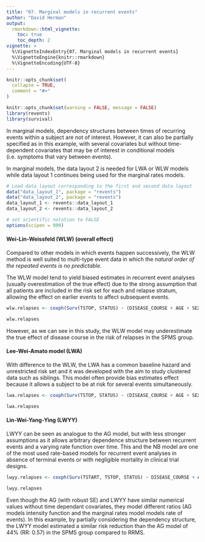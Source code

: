 ```yaml
---
title: "07. Marginal models in recurrent events"
author: "David Herman"
output: 
  rmarkdown::html_vignette:
    toc: true
    toc_depth: 2
vignette: >
  %\VignetteIndexEntry{07. Marginal models in recurrent events}
  %\VignetteEngine{knitr::rmarkdown}
  %\VignetteEncoding{UTF-8}
---
```


```r
knitr::opts_chunk$set(
  collapse = TRUE,
  comment = "#>"
)
```

```r
knitr::opts_chunk$set(warning = FALSE, message = FALSE)
library(revents)
library(survival)
```

In marginal models, dependency structures between times of recurring events within a subject are not of interest. However, it can also be partially specified as in this example, with several covariates but without time-dependent covariates that may be of interest in conditional models (i.e. symptoms that vary between events).

In marginal models, the data layout 2 is needed for LWA or WLW models while data layout 1 continues being used for the marginal rates models.

```r
# Load data layout corresponding to the first and second data layout
data("data_layout_1", package = "revents")
data("data_layout_2", package = "revents")
data_layout_1 <- revents::data_layout_1
data_layout_2 <- revents::data_layout_2
```

```r
# set scientific notation to FALSE
options(scipen = 999)
```

#### **Wei-Lin-Weissfeld (WLW) (overall effect)**

Compared to other models in which events happen successively, the WLW method is well suited to multi-type event data in which the *natural order of the repeated events is no predictable*.

The WLW model tend to yield biased estimates in recurrent event analyses (usually overestimation of the true effect) due to the strong assumption that all patients are included in the risk set for each and relapse stratum, allowing the effect on earlier events to affect subsequent events.

```r
wlw.relapses <- coxph(Surv(TSTOP, STATUS) ~ (DISEASE_COURSE + AGE + SEX + RACE + TIME_SINCE_DIAGNOSIS) + cluster(ID) + strata(SEVENT), data = data_layout_2)

wlw.relapses
```

However, as we can see in this study, the WLW model may underestimate the true effect of disease course in the risk of relapses in the SPMS group.

#### **Lee-Wei-Amato model (LWA)**

With difference to the WLW, the LWA has a common baseline hazard and unrestricted risk set and it was developed with the aim to study clustered data such as siblings. This model often provide bias estimates effect because it allows a subject to be at risk for several events simultaneously.

```r
lwa.relapses <- coxph(Surv(TSTOP, STATUS) ~ (DISEASE_COURSE + AGE + SEX + RACE + TIME_SINCE_DIAGNOSIS) + cluster(ID), data = data_layout_2)

lwa.relapses
```

#### **Lin-Wei-Yang-Ying (LWYY)**

LWYY can be seen as analogue to the AG model, but with less stronger assumptions as it allows arbitrary dependence structure between recurrent events and a varying rate function over time. This and the NB model are one of the most used rate-based models for recurrent event analyses in absence of terminal events or with negligible mortality in clinical trial designs.

```r
lwyy.relapses <- coxph(Surv(TSTART, TSTOP, STATUS) ~ DISEASE_COURSE + AGE + SEX + RACE + TIME_SINCE_DIAGNOSIS + cluster(ID), data = data_layout_1)

lwyy.relapses
```

Even though the AG (with robust SE) and LWYY have similar numerical values without time dependant covariates, they model different ratios (AG models intensity function and the marginal rates model models rate of events). In this example, by partially considering the dependency structure, the LWYY model estimated a similar risk reduction than the AG model of 44% (RR: 0.57) in the SPMS group compared to RRMS.
